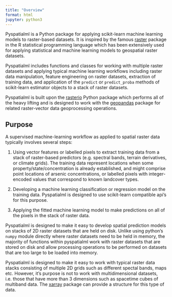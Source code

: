```yaml
---
title: "Overview"
format: html
jupyter: python3
---
```


Pyspatialml is a Python package for applying scikit-learn machine learning
models to raster-based datasets. It is inspired by the famous 
[raster](https://cran.r-project.org/web/packages/raster/index.html)
package in the R statistical programming language which has been extensively
used for applying statistical and machine learning models to geospatial raster
datasets.

Pyspatialml includes functions and classes for working with multiple raster
datasets and applying typical machine learning workflows including raster data
manipulation, feature engineering on raster datasets, extraction of training
data, and application of the ``predict`` or ``predict_proba`` methods of
scikit-learn estimator objects to a stack of raster datasets.

Pyspatialml is built upon the 
[rasterio](https://rasterio.readthedocs.io/en/latest/) Python package which
performs all of the heavy lifting and is designed to work with the
[geopandas](https://geopandas.org) package for related raster-vector data
geoprocessing operations.

## Purpose

A supervised machine-learning workflow as applied to spatial raster data
typically involves several steps:

1.  Using vector features or labelled pixels to extract training data from a
    stack of raster-based predictors (e.g. spectral bands, terrain derivatives,
    or climate grids). The training data represent locations when some
    property/state/concentration is already established, and might comprise
    point locations of arsenic concentrations, or labelled pixels with
    integer-encoded values that correspond to known landcover types.

2.  Developing a machine learning classification or regression model on the
    training data. Pyspatialml is designed to use scikit-learn compatible api's
    for this purpose.
3.  Applying the fitted machine learning model to make predictions on all of
    the pixels in the stack of raster data.

Pyspatialml is designed to make it easy to develop spatial prediction models on
stacks of 2D raster datasets that are held on disk. Unlike using python's
``numpy`` module directly where raster datasets need to be held in memory, the
majority of functions within pyspatialml work with raster datasets that are
stored on disk and allow processing operations to be performed on datasets that
are too large to be loaded into memory.

Pyspatialml is designed to make it easy to work with typical raster data stacks
consisting of multiple 2D grids such as different spectal bands, maps etc.
However, it's purpose is not to work with multidimensional datasets, i.e. those
that have more than 3 dimensions such as spacetime cubes of multiband data. The
[xarray](http://xarray.pydata.org/en/stable/index.html) package can provide a
structure for this type of data.
